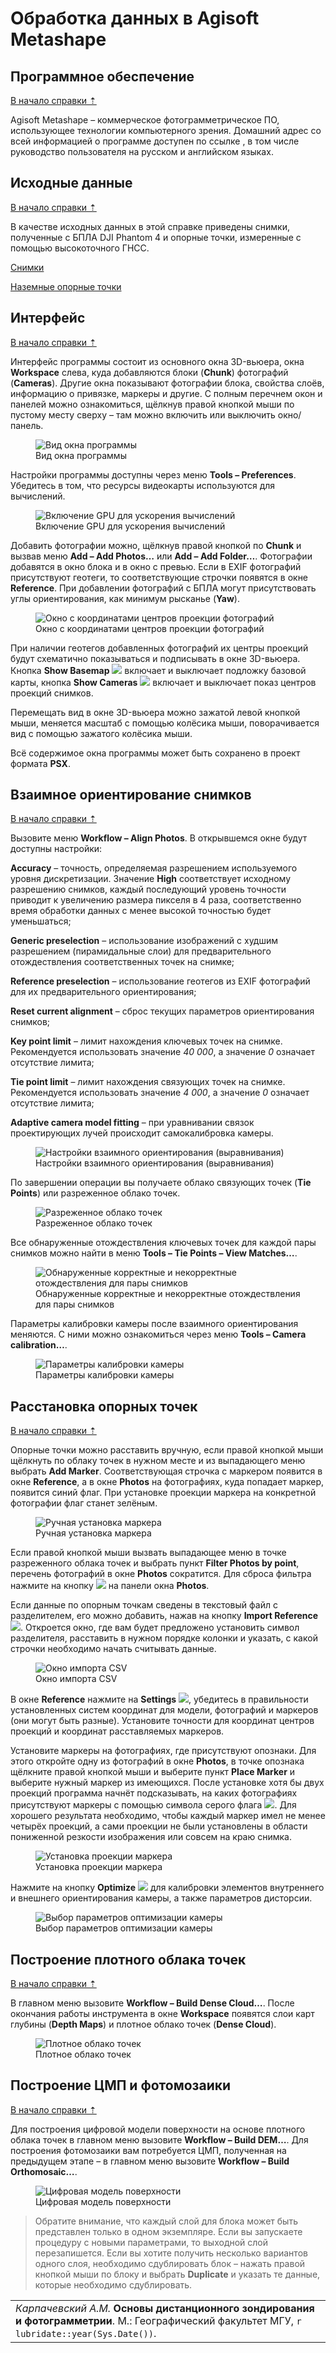 # Обработка данных в Agisoft Metashape {#agisoft}


## Программное обеспечение {#agisoft-soft}
[В начало справки ⇡](#agisoft)


Agisoft Metashape – коммерческое фотограмметрическое ПО, использующее технологии компьютерного зрения. Домашний адрес со всей информацией о программе доступен по ссылке [](https://www.agisoft.com/){target="_blank"}, в том числе руководство пользователя на русском и английском языках.


## Исходные данные {#agisoft-initial}
[В начало справки ⇡](#agisoft)


В качестве исходных данных в этой справке приведены снимки, полученные с БПЛА DJI Phantom 4 и опорные точки, измеренные с помощью высокоточного ГНСС.


[Снимки](https://disk.yandex.ru/d/E8aQT6f8C_KBuw){target="_blank"}


[Наземные опорные точки](https://disk.yandex.ru/d/_5-zxp2QLPxKxQ){target="_blank"}


## Интерфейс {#agisoft-interface}
[В начало справки ⇡](#agisoft)

Интерфейс программы состоит из основного окна 3D-вьюера, окна **Workspace** слева, куда добавляются блоки (**Chunk**) фотографий (**Cameras**). Другие окна показывают фотографии блока, свойства слоёв, информацию о привязке, маркеры и другие. С полным перечнем окон и панелей можно ознакомиться, щёлкнув правой кнопкой мыши по пустому месту сверху – там можно включить или выключить окно/панель.


![Вид окна программы](images\Ref18\Interface.png)


Настройки программы доступны через меню **Tools – Preferences**. Убедитесь в том, что ресурсы видеокарты используются для вычислений.


![Включение GPU для ускорения вычислений](images\Ref18\Preferences.png)


Добавить фотографии можно, щёлкнув правой кнопкой по **Chunk** и вызвав меню **Add – Add Photos...** или **Add – Add Folder...**. Фотографии добавятся в окно блока и в окно с превью. Если в EXIF фотографий присутствуют геотеги, то соответствующие строчки появятся в окне **Reference**. При добавлении фотографий с БПЛА могут присутствовать углы ориентирования, как минимум рысканье (**Yaw**).


![Окно с координатами центров проекции фотографий](images\Ref18\Reference.png)


При наличии геотегов добавленных фотографий их центры проекций будут схематично показываться и подписывать в окне 3D-вьюера. Кнопка **Show Basemap** ![](images\Ref18\Basemap.png) включает и выключает подложку базовой карты, кнопка **Show Cameras** ![](images\Ref18\Cameras.png) включает и выключает показ центров проекций снимков.


Перемещать вид в окне 3D-вьюера можно зажатой левой кнопкой мыши, меняется масштаб с помощью колёсика мыши, поворачивается вид с помощью зажатого колёсика мыши.


Всё содержимое окна программы может быть сохранено в проект формата **PSX**.


## Взаимное ориентирование снимков {#agisoft-alignment}
[В начало справки ⇡](#agisoft)


Вызовите меню **Workflow – Align Photos**. В открывшемся окне будут доступны настройки:


**Accuracy** – точность, определяемая разрешением используемого уровня дискретизации. Значение **High** соответствует исходному разрешению снимков, каждый последующий уровень точности приводит к увеличению размера пикселя в 4 раза, соответственно время обработки данных с менее высокой точностью будет уменьшаться;


**Generic preselection** – использование изображений с худшим разрешением (пирамидальные слои) для предварительного отождествления соответственных точек на снимке;


**Reference preselection** – использование геотегов из EXIF фотографий для их предварительного ориентирования;


**Reset current alignment** – сброс текущих параметров ориентирования снимков;


**Key point limit** – лимит нахождения ключевых точек на снимке. Рекомендуется использовать значение *40 000*, а значение *0* означает отсутствие лимита;


**Tie point limit** – лимит нахождения связующих точек на снимке. Рекомендуется использовать значение *4 000*, а значение *0* означает отсутствие лимита;


**Adaptive camera model fitting** – при уравнивании связок проектирующих лучей происходит самокалибровка камеры.


![Настройки взаимного ориентирования (выравнивания)](images\Ref18\Align_Photos.png)


По завершении операции вы получаете облако связующих точек (**Tie Points**) или разреженное облако точек.


![Разреженное облако точек](images\Ref18\Sparse_Cloud.png)


Все обнаруженные отождествления ключевых точек для каждой пары снимков можно найти в меню **Tools – Tie Points – View Matches...**.


![Обнаруженные корректные и некорректные отождествления для пары снимков](images\Ref18\Matches.png)


Параметры калибровки камеры после взаимного ориентирования меняются. С ними можно ознакомиться через меню **Tools – Camera calibration...**.


![Параметры калибровки камеры](images\Ref18\Camera_Calibration.png)


## Расстановка опорных точек {#agisoft-markers}
[В начало справки ⇡](#agisoft)


Опорные точки можно расставить вручную, если правой кнопкой мыши щёлкнуть по облаку точек в нужном месте и из выпадающего меню выбрать **Add Marker**. Соответствующая строчка с маркером появится в окне **Reference**, а в окне **Photos** на фотографиях, куда попадает маркер, появится синий флаг. При установке проекции маркера на конкретной фотографии флаг станет зелёным.


![Ручная установка маркера](images\Ref18\Manual_Markers.png)


Если правой кнопкой мыши вызвать выпадающее меню в точке разреженного облака точек и выбрать пункт **Filter Photos by point**, перечень фотографий в окне **Photos** сократится. Для сброса фильтра нажмите на кнопку ![](images\Ref18\Reset_Filter.png) на панели окна **Photos**.


Если данные по опорным точкам сведены в текстовый файл с разделителем, его можно добавить, нажав на кнопку **Import Reference** ![](images\Ref18\Import_Reference.png). Откроется окно, где вам будет предложено установить символ разделителя, расставить в нужном порядке колонки и указать, с какой строчки необходимо начать считывать данные.


![Окно импорта CSV](images\Ref18\Import_CSV.png)


В окне **Reference** нажмите на **Settings** ![](images\Ref18\Settings.png), убедитесь в правильности установленных систем координат для модели, фотографий и маркеров (они могут быть разные). Установите точности для координат центров проекций и координат расставляемых маркеров.


Установите маркеры на фотографиях, где присутствуют опознаки. Для этого откройте одну из фотографий в окне **Photos**, в точке опознака щёлкните правой кнопкой мыши и выберите пункт **Place Marker** и выберите нужный маркер из имеющихся. После установке хотя бы двух проекций программа начнёт подсказывать, на каких фотографиях присутствуют маркеры с помощью символа серого флага ![](images\Ref18\Grey_Flag.png). Для хорошего результата необходимо, чтобы каждый маркер имел не менее четырёх проекций, а сами проекции не были установлены в области пониженной резкости изображения или совсем на краю снимка.


![Установка проекции маркера](images\Ref18\Place_Marker.png)


Нажмите на кнопку **Optimize** ![](images\Ref18\Optimize.png) для калибровки элементов внутреннего и внешнего ориентирования камеры, а также параметров дисторсии.


![Выбор параметров оптимизации камеры](images\Ref18\Optimize_Camera.png)


## Построение плотного облака точек {#agisoft-dense}
[В начало справки ⇡](#agisoft)


В главном меню вызовите **Workflow – Build Dense Cloud...**. После окончания работы инструмента в окне **Workspace** появятся слои карт глубины (**Depth Maps**) и плотное облако точек (**Dense Cloud**).


![Плотное облако точек](images\Ref18\Dense_Cloud.png)


## Построение ЦМП и фотомозаики {#agisoft-DEM}
[В начало справки ⇡](#agisoft)


Для построения цифровой модели поверхности на основе плотного облака точек в главном меню вызовите **Workflow – Build DEM...**. Для построения фотомозаики вам потребуется ЦМП, полученная на предыдущем этапе – в главном меню вызовите **Workflow – Build Orthomosaic...**.


![Цифровая модель поверхности](images\Ref18\DEM.png)


> Обратите внимание, что каждый слой для блока может быть представлен только в одном экземпляре. Если вы запускаете процедуру с новыми параметрами, то выходной слой перезапишется. Если вы хотите получить несколько вариантов одного слоя, необходимо сдублировать блок – нажать правой кнопкой мыши по блоку и выбрать **Duplicate** и указать те данные, которые необходимо сдублировать.




----
_Карпачевский А.М._ **Основы дистанционного зондирования и фотограмметрии**. М.: Географический факультет МГУ, `r lubridate::year(Sys.Date())`.
----